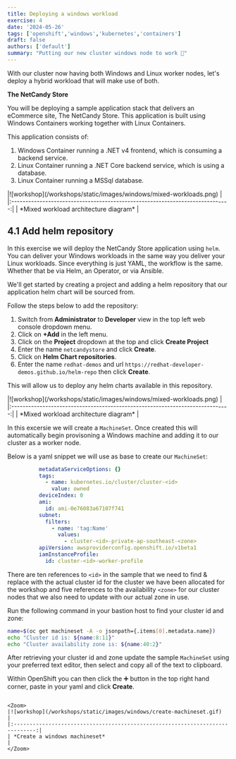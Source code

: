 ```yaml
---
title: Deploying a windows workload
exercise: 4
date: '2024-05-26'
tags: ['openshift','windows','kubernetes','containers']
draft: false
authors: ['default']
summary: "Putting our new cluster windows node to work 🚀"
---
```



With our cluster now having both Windows and Linux worker nodes, let's deploy a hybrid workload that will make use of both.

**The NetCandy Store**

You will be deploying a sample application stack that delivers an eCommerce site, The NetCandy Store. This application is built using Windows Containers working together with Linux Containers.

This application consists of:

1. Windows Container running a .NET v4 frontend, which is consuming a backend service.
2. Linux Container running a .NET Core backend service, which is using a database.
3. Linux Container running a MSSql database.

<Zoom>
|![workshop](/workshops/static/images/windows/mixed-workloads.png)              | 
|:-----------------------------------------------------------------------------:|
| *Mixed workload architecture diagram*                                         |
</Zoom>


## 4.1 Add helm repository

In this exercise we will deploy the NetCandy Store application using `helm`. You can deliver your Windows workloads in the same way you deliver your Linux workloads. Since everything is just YAML, the workflow is the same. Whether that be via Helm, an Operator, or via Ansible.

We'll get started by creating a project and adding a helm repository that our application helm chart will be sourced from.

Follow the steps below to add the repository:

1. Switch from **Administrator** to **Developer** view in the top left web console dropdown menu.
2. Click on **+Add** in the left menu.
3. Click on the **Project** dropdown at the top and click **Create Project**
4. Enter the name `netcandystore` and click **Create**.
5. Click on **Helm Chart repositories**.
6. Enter the name `redhat-demos` and url `https://redhat-developer-demos.github.io/helm-repo` then click **Create**.

This will allow us to deploy any helm charts available in this repository.

<Zoom>
|![workshop](/workshops/static/images/windows/mixed-workloads.png)              | 
|:-----------------------------------------------------------------------------:|
| *Mixed workload architecture diagram*                                         |
</Zoom>



In this excersie we will create a `MachineSet`. Once created this will automatically begin provisoning a Windows machine and adding it to our cluster as a worker node.

Below is a yaml snippet we will use as base to create our `MachineSet`:

```yaml
          metadataServiceOptions: {}
          tags:
            - name: kubernetes.io/cluster/cluster-<id>
              value: owned
          deviceIndex: 0
          ami:
            id: ami-0e76083a67107f741
          subnet:
            filters:
              - name: 'tag:Name'
                values:
                  - cluster-<id>-private-ap-southeast-<zone>
          apiVersion: awsproviderconfig.openshift.io/v1beta1
          iamInstanceProfile:
            id: cluster-<id>-worker-profile
```

There are ten references to `<id>` in the sample that we need to find & replace with the actual cluster id for the cluster we have been allocated for the workshop and five references to the availability `<zone>` for our cluster nodes that we also need to update with our actual zone in use.

Run the following command in your bastion host to find your cluster id and zone:

```bash
name=$(oc get machineset -A -o jsonpath={.items[0].metadata.name})
echo "Cluster id is: ${name:8:11}"
echo "Cluster availability zone is: ${name:40:2}"
```

After retrieving your cluster id and zone update the sample `MachineSet` using your preferred text editor, then select and copy all of the text to clipboard.

Within OpenShift you can then click the ➕ button in the top right hand corner, paste in your yaml and click **Create**. 


```

<Zoom>
|![workshop](/workshops/static/images/windows/create-machineset.gif)            | 
|:-----------------------------------------------------------------------------:|
| *Create a windows machineset*                                                 |
</Zoom>
